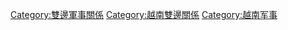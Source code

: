 [[Category:雙邊軍事關係|Category:雙邊軍事關係]]
[[Category:越南雙邊關係|Category:越南雙邊關係]]
[[Category:越南军事|Category:越南军事]]